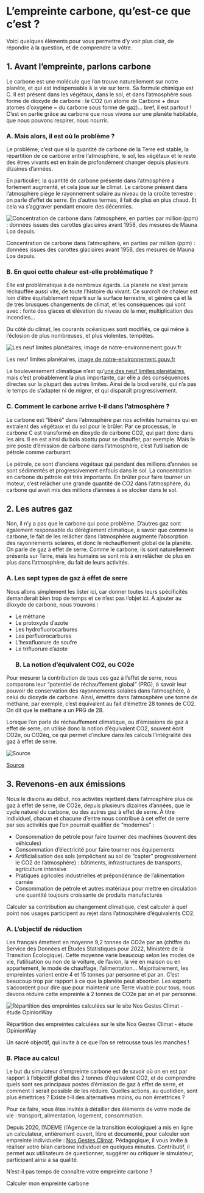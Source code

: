 # L’empreinte carbone, qu’est-ce que c’est ?

Voici quelques éléments pour vous permettre d’y voir plus clair, de répondre à la question, et de comprendre la vôtre.

## 1. Avant l’empreinte, parlons carbone

Le carbone est une molécule que l’on trouve naturellement sur notre planète, et qui est indispensable à la vie sur terre. Sa formule chimique est C. Il est présent dans les végétaux, dans le sol, et dans l’atmosphère sous forme de dioxyde de carbone : le CO2 (un atome de Carbone + deux atomes d’oxygène = du carbone sous forme de gaz)… bref, il est partout ! C’est en partie grâce au carbone que nous vivons sur une planète habitable, que nous pouvons respirer, nous nourrir.

### A. Mais alors, il est où le problème ?

Le problème, c’est que si la quantité de carbone de la Terre est stable, la répartition de ce carbone entre l’atmosphère, le sol, les végétaux et le reste des êtres vivants est en train de profondément changer depuis plusieurs dizaines d’années.

En particulier, la quantité de carbone présente dans l’atmosphère a fortement augmenté, et cela joue sur le climat. Le carbone présent dans l’atmosphère piège le rayonnement solaire au niveau de la croûte terrestre : on parle d’effet de serre. En d’autres termes, il fait de plus en plus chaud. Et cela va s’aggraver pendant encore des décennies.

![Concentration de carbone dans l’atmosphère, en parties par million (ppm) : données issues des carottes glaciaires avant 1958, des mesures de Mauna Loa depuis.](/images/misc/ges-evolution.png)

Concentration de carbone dans l’atmosphère, en parties par million (ppm) : données issues des carottes glaciaires avant 1958, des mesures de Mauna Loa depuis.

### B. En quoi cette chaleur est-elle problématique ?

Elle est problématique à de nombreux égards. La planète ne s’est jamais réchauffée aussi vite, de toute l’histoire du vivant. Ce surcroît de chaleur est loin d’être équitablement réparti sur la surface terrestre, et génère çà et là de très brusques changements de climat, et les conséquences qui vont avec : fonte des glaces et élévation du niveau de la mer, multiplication des incendies…

Du côté du climat, les courants océaniques sont modifiés, ce qui mène à l’éclosion de plus nombreuses, et plus violentes, tempêtes.

![Les neuf limites planétaires, [image de notre-environnement.gouv.fr](https://www.notre-environnement.gouv.fr/themes/societe/article/limites-planetaires)](/images/misc/9-limites.png)

Les neuf limites planétaires, [image de notre-environnement.gouv.fr](https://www.notre-environnement.gouv.fr/themes/societe/article/limites-planetaires)

Le bouleversement climatique n’est qu’[une des neuf limites planétaires](https://nosgestesclimat.fr/blog/carbone-empreinte-parmi-autres), mais c’est probablement la plus importante, car elle a des conséquences directes sur la plupart des autres limites. Ainsi de la biodiversité, qui n’a pas le temps de s’adapter ni de migrer, et qui disparaît progressivement.

### C. Comment le carbone arrive t-il dans l’atmosphère ?

Le carbone est “libéré” dans l’atmosphère par nos activités humaines qui en extraient des végétaux et du sol pour le brûler. Par ce processus, le carbone C est transformé en dioxyde de carbone CO2, qui part donc dans les airs. Il en est ainsi du bois abattu pour se chauffer, par exemple. Mais le pire poste d’émission de carbone dans l’atmosphère, c’est l’utilisation de pétrole comme carburant.

Le pétrole, ce sont d’anciens végétaux qui pendant des millions d’années se sont sédimentés et progressivement enfouis dans le sol. La concentration en carbone du pétrole est très importante. En brûler pour faire tourner un moteur, c’est relâcher une grande quantité de CO2 dans l’atmosphère, du carbone qui avait mis des millions d’années à se stocker dans le sol.

## 2. Les autres gaz

Non, il n’y a pas que le carbone qui pose problème. D’autres gaz sont également responsable du dérèglement climatique, à savoir que comme le carbone, le fait de les relâcher dans l’atmosphère augmente l’absorption des rayonnements solaires, et donc le réchauffement global de la planète. On parle de gaz à effet de serre. Comme le carbone, ils sont naturellement présents sur Terre, mais les humains se sont mis à en relâcher de plus en plus dans l’atmosphère, du fait de leurs activités.

### A. Les sept types de gaz à effet de serre

Nous allons simplement les lister ici, car donner toutes leurs spécificités demanderait bien trop de temps et ce n’est pas l’objet ici. À ajouter au dioxyde de carbone, nous trouvons :

- Le méthane
- Le protoxyde d’azote
- Les hydrofluorocarbures
- Les perfluorocarbures
- L’hexafluorure de soufre
- Le trifluorure d’azote
  ### B. La notion d’équivalent CO2, ou CO2e

Pour mesurer la contribution de tous ces gaz à l’effet de serre, nous comparons leur “potentiel de réchauffement global” (PRG), à savoir leur pouvoir de conservation des rayonnements solaires dans l’atmosphère, à celui du dioxyde de carbone. Ainsi, émettre dans l’atmosphère une tonne de méthane, par exemple, c’est équivalent au fait d’émettre 28 tonnes de CO2. On dit que le méthane a un PRG de 28.

Lorsque l’on parle de réchauffement climatique, ou d’émissions de gaz à effet de serre, on utilise donc la notion d’équivalent CO2, souvent écrit CO2e, ou CO2éq, ce qui permet d’inclure dans les calculs l’intégralité des gaz à effet de serre.

![[Source](https://www.futura-sciences.com/planete/actualites/climatologie-taux-gaz-effet-serre-atmosphere-battent-tous-records-60411/)](/images/misc/ges-monde.png)

[Source](https://www.futura-sciences.com/planete/actualites/climatologie-taux-gaz-effet-serre-atmosphere-battent-tous-records-60411/)

## 3. Revenons-en aux émissions

Nous le disions au début, nos activités rejettent dans l’atmosphère plus de gaz à effet de serre, de CO2e, depuis plusieurs dizaines d’années, que le cycle naturel du carbone, ou des autres gaz à effet de serre. À titre individuel, chacun et chacune d’entre nous contribue à cet effet de serre par ses activités que l’on pourrait qualifier de “modernes” :

- Consommation de pétrole pour faire tourner des machines (souvent des véhicules)
- Consommation d’électricité pour faire tourner nos équipements
- Artificialisation des sols (empêchant au sol de “capter” progressivement le CO2 de l’atmosphère) : bâtiments, infrastructures de transports, agriculture intensive
- Pratiques agricoles industrielles et prépondérance de l’alimentation carnée
- Consommation de pétrole et autres matériaux pour mettre en circulation une quantité toujours croissante de produits manufacturés

Calculer sa contribution au changement climatique, c’est calculer à quel point nos usages participent au rejet dans l’atmosphère d’équivalents CO2.

### A. L’objectif de réduction

Les français émettent en moyenne 9,2 tonnes de CO2e par an (chiffre du Service des Données et Études Statistiques pour 2022, Ministère de la Transition Écologique). Cette moyenne varie beaucoup selon les modes de vie, l’utilisation ou non de la voiture, de l’avion, la vie en maison ou en appartement, le mode de chauffage, l’alimentation… Majoritairement, les empreintes varient entre 4 et 15 tonnes par personne et par an. C’est beaucoup trop par rapport à ce que la planète peut absorber. Les experts s’accordent pour dire que pour maintenir une Terre vivable pour tous, nous devons réduire cette empreinte à 2 tonnes de CO2e par an et par personne.

![Répartition des empreintes calculées sur le site Nos Gestes Climat - étude OpinionWay](/images/misc/empreinte-france.png)

Répartition des empreintes calculées sur le site Nos Gestes Climat - étude OpinionWay

Un sacré objectif, qui invite à ce que l’on se retrousse tous les manches !

### B. Place au calcul

Le but du simulateur d’empreinte carbone est de savoir où on en est par rapport à l’objectif global des 2 tonnes d’équivalent CO2, et de comprendre quels sont ses principaux postes d’émission de gaz à effet de serre, et comment il serait possible de les réduire. Quelles actions, au quotidien, sont plus émettrices ? Existe t-il des alternatives moins, ou non émettrices ?

Pour ce faire, vous êtes invités à détailler des éléments de votre mode de vie : transport, alimentation, logement, consommation.

Depuis 2020, l’ADEME (l’Agence de la transition écologique) a mis en ligne un calculateur, entièrement ouvert, libre et documenté, pour calculer son empreinte individuelle : [Nos Gestes Climat](https://nosgestesclimat.fr/). Pédagogique, il vous invite à réaliser votre bilan carbone individuel en quelques minutes. Contributif, il permet aux utilisateurs de questionner, suggérer ou critiquer le simulateur, participant ainsi à sa qualité.

N’est-il pas temps de connaître votre empreinte carbone ?

<ButtonLink href="https://nosgestesclimat.fr/simulateur/bilan?mtm_campaign=blog-simu&mtm_kwd=empreinte-climat">
  <span>Calculer mon empreinte carbone</span>
</ButtonLink>
